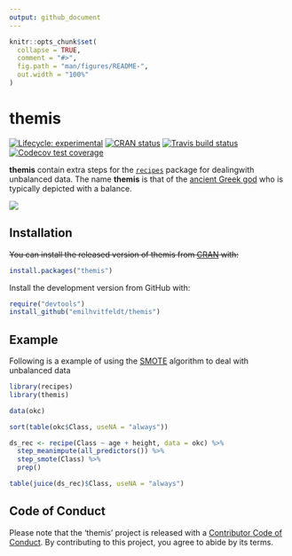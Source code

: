 ```yaml
---
output: github_document
---
```


<!-- README.md is generated from README.Rmd. Please edit that file -->

```r
knitr::opts_chunk$set(
  collapse = TRUE,
  comment = "#>",
  fig.path = "man/figures/README-",
  out.width = "100%"
)
```
# themis

<!-- badges: start -->
[![Lifecycle: experimental](https://img.shields.io/badge/lifecycle-experimental-orange.svg)](https://www.tidyverse.org/lifecycle/#experimental)
[![CRAN status](https://www.r-pkg.org/badges/version/themis)](https://CRAN.R-project.org/package=themis)
[![Travis build status](https://travis-ci.org/EmilHvitfeldt/themis.svg?branch=master)](https://travis-ci.org/EmilHvitfeldt/themis)
[![Codecov test coverage](https://codecov.io/gh/EmilHvitfeldt/themis/branch/master/graph/badge.svg)](https://codecov.io/gh/EmilHvitfeldt/themis?branch=master)
<!-- badges: end -->

**themis** contain extra steps for the
[`recipes`](https://CRAN.R-project.org/package=recipes) package for
dealingwith unbalanced data. The name **themis** is that of the [ancient Greek god](https://thishollowearth.wordpress.com/2012/07/02/god-of-the-week-themis/) who is typically  depicted with a balance.

![](https://thishollowearth.files.wordpress.com/2012/07/themis.jpg)

## Installation

~~You can install the released version of themis from [CRAN](https://CRAN.R-project.org) with:~~

``` r
install.packages("themis")
```

Install the development version from GitHub with:

``` r
require("devtools")
install_github("emilhvitfeldt/themis")
```

## Example

Following is a example of using the [SMOTE](https://jair.org/index.php/jair/article/view/10302/24590) algorithm to deal with unbalanced data

```r
library(recipes)
library(themis)

data(okc)

sort(table(okc$Class, useNA = "always"))

ds_rec <- recipe(Class ~ age + height, data = okc) %>%
  step_meanimpute(all_predictors()) %>%
  step_smote(Class) %>%
  prep()

table(juice(ds_rec)$Class, useNA = "always")
```

## Code of Conduct

Please note that the 'themis' project is released with a [Contributor Code of Conduct](.github/CODE_OF_CONDUCT.md). By contributing to this project, you agree to abide by its terms.

